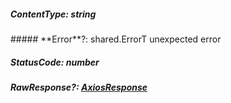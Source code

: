 
##### **ContentType**: string

<Collapsible>
    ##### **Error**?: shared.ErrorT
    unexpected error
    <Collapsible.Break/>
    <ErrorT/>
</Collapsible>

##### **StatusCode**: number

##### **RawResponse**?: [AxiosResponse](https://axios-http.com/docs/res_schema)
